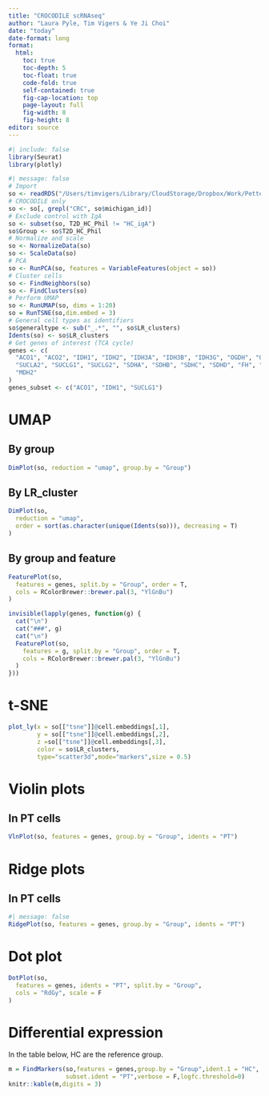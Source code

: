 ```yaml
---
title: "CROCODILE scRNAseq"
author: "Laura Pyle, Tim Vigers & Ye Ji Choi"
date: "today"
date-format: long
format:
  html:
    toc: true
    toc-depth: 5
    toc-float: true
    code-fold: true
    self-contained: true
    fig-cap-location: top
    page-layout: full
    fig-width: 8
    fig-height: 8
editor: source
---
```


```r
#| include: false
library(Seurat)
library(plotly)
```

```r
#| message: false
# Import
so <- readRDS("/Users/timvigers/Library/CloudStorage/Dropbox/Work/Petter Bjornstad/scRNA/data_clean/seurat_data_no_computations.RDS")
# CROCODILE only
so <- so[, grepl("CRC", so$michigan_id)]
# Exclude control with IgA
so <- subset(so, T2D_HC_Phil != "HC_igA")
so$Group <- so$T2D_HC_Phil
# Normalize and scale
so <- NormalizeData(so)
so <- ScaleData(so)
# PCA
so <- RunPCA(so, features = VariableFeatures(object = so))
# Cluster cells
so <- FindNeighbors(so)
so <- FindClusters(so)
# Perform UMAP
so <- RunUMAP(so, dims = 1:20)
so = RunTSNE(so,dim.embed = 3)
# General cell types as identifiers
so$generaltype <- sub("_.*", "", so$LR_clusters)
Idents(so) <- so$LR_clusters
# Get genes of interest (TCA cycle)
genes <- c(
  "ACO1", "ACO2", "IDH1", "IDH2", "IDH3A", "IDH3B", "IDH3G", "OGDH", "OGDHL",
  "SUCLA2", "SUCLG1", "SUCLG2", "SDHA", "SDHB", "SDHC", "SDHD", "FH", "MDH1",
  "MDH2"
)
genes_subset <- c("ACO1", "IDH1", "SUCLG1")
```

# UMAP

## By group

```r
DimPlot(so, reduction = "umap", group.by = "Group")
```

## By LR_cluster

```r
DimPlot(so,
  reduction = "umap",
  order = sort(as.character(unique(Idents(so))), decreasing = T)
)
```

## By group and feature

```r
FeaturePlot(so,
  features = genes, split.by = "Group", order = T,
  cols = RColorBrewer::brewer.pal(3, "YlGnBu")
)
```

```r
invisible(lapply(genes, function(g) {
  cat("\n")
  cat("###", g)
  cat("\n")
  FeaturePlot(so,
    features = g, split.by = "Group", order = T,
    cols = RColorBrewer::brewer.pal(3, "YlGnBu")
  )
}))
```

# t-SNE

```r
plot_ly(x = so[["tsne"]]@cell.embeddings[,1], 
        y = so[["tsne"]]@cell.embeddings[,2], 
        z =so[["tsne"]]@cell.embeddings[,3],
        color = so$LR_clusters,
        type="scatter3d",mode="markers",size = 0.5)
```

# Violin plots

## In PT cells

```r
VlnPlot(so, features = genes, group.by = "Group", idents = "PT")
```

# Ridge plots

## In PT cells

```r
#| message: false
RidgePlot(so, features = genes, group.by = "Group", idents = "PT")
```

# Dot plot

```r
DotPlot(so,
  features = genes, idents = "PT", split.by = "Group",
  cols = "RdGy", scale = F
)
```

# Differential expression

In the table below, HC are the reference group.

```r
m = FindMarkers(so,features = genes,group.by = "Group",ident.1 = "HC", 
                subset.ident = "PT",verbose = F,logfc.threshold=0)
knitr::kable(m,digits = 3)
```
